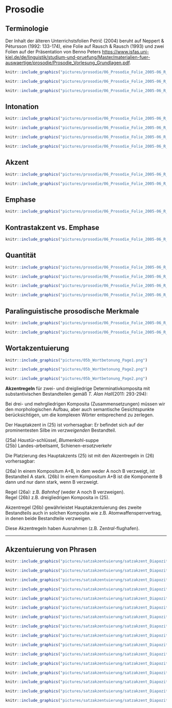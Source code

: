 # Prosodie {#sec-prosodie}

## Terminologie

Der Inhalt der älteren Unterrichstsfolien Petrič (2004) beruht auf Neppert & Pétursson (1992: 133-174), eine Folie auf Rausch & Rausch (1993) und zwei Folien auf der Präsentation von Benno Peters <https://www.isfas.uni-kiel.de/de/linguistik/studium-und-pruefung/Master/materialien-fuer-auswaertige/prosodie/Prosodie_Vorlesung_Grundlagen.pdf>. 

```r
knitr::include_graphics("pictures/prosodie/06_Prosodie_Folie_2005-06_R_Page1.png")
```

```r
knitr::include_graphics("pictures/prosodie/06_Prosodie_Folie_2005-06_R_Page2.png")
```

```r
knitr::include_graphics("pictures/prosodie/06_Prosodie_Folie_2005-06_R_Page3.png")
```

## Intonation

```r
knitr::include_graphics("pictures/prosodie/06_Prosodie_Folie_2005-06_R_Page4.png")
```

```r
knitr::include_graphics("pictures/prosodie/06_Prosodie_Folie_2005-06_R_Page5.png")
```

```r
knitr::include_graphics("pictures/prosodie/06_Prosodie_Folie_2005-06_R_Page6.png")
```

```r
knitr::include_graphics("pictures/prosodie/06_Prosodie_Folie_2005-06_R_Page7.png")
```

## Akzent

```r
knitr::include_graphics("pictures/prosodie/06_Prosodie_Folie_2005-06_R_Page8.png")
```

```r
knitr::include_graphics("pictures/prosodie/06_Prosodie_Folie_2005-06_R_Page9.png")
```

## Emphase

```r
knitr::include_graphics("pictures/prosodie/06_Prosodie_Folie_2005-06_R_Page10.png")
```

## Kontrastakzent vs. Emphase

```r
knitr::include_graphics("pictures/prosodie/06_Prosodie_Folie_2005-06_R_Page11.png")
```

## Quantität

```r
knitr::include_graphics("pictures/prosodie/06_Prosodie_Folie_2005-06_R_Page12.png")
```

```r
knitr::include_graphics("pictures/prosodie/06_Prosodie_Folie_2005-06_R_Page13.png")
```

```r
knitr::include_graphics("pictures/prosodie/06_Prosodie_Folie_2005-06_R_Page14.png")
```

```r
knitr::include_graphics("pictures/prosodie/06_Prosodie_Folie_2005-06_R_Page15.png")
```

## Paralinguistische prosodische Merkmale

```r
knitr::include_graphics("pictures/prosodie/06_Prosodie_Folie_2005-06_R_Page16.png")
```

```r
knitr::include_graphics("pictures/prosodie/06_Prosodie_Folie_2005-06_R_Page17.png")
```


## Wortakzentuierung

```r
knitr::include_graphics("pictures/05b_Wortbetonung_Page1.png")
```

```r
knitr::include_graphics("pictures/05b_Wortbetonung_Page2.png")
```

```r
knitr::include_graphics("pictures/05b_Wortbetonung_Page2.png")
```


**Akzentregeln** für zwei- und dreigliedrige Determinativkomposita mit substantivischen Bestandteilen gemäß *T. Alan Hall*(2011: 293-294):   

Bei drei- und mehrgliedrigen Komposita (Zusammensetzungen) müssen wir den morphologischen Aufbau, aber auch semantische Gesichtspunkte berücksichtigen, um die komplexen Wörter entsprechend zu zerlegen. 

Der Hauptakzent in (25) ist vorhersagbar: Er befindet sich auf der prominentesten Silbe im *verzweigenden* Bestandteil.   

(25a) *Haus*tür-schlüssel, *Blu*menkohl-suppe   
(25b) Landes-*ar*beitsamt, Schienen-er*satz*verkehr   

Die Platzierung des Hauptakzents (25) ist mit den Akzentregeln in (26) vorhersagbar:   

(26a) In einem Kompositum A+B, in dem weder A noch B verzweigt, ist
Bestandteil A stark.
(26b) In einem Kompositum A+B ist die Komponente B dann und nur dann
stark, wenn B verzweigt.

Regel (26a):  z.B. *Bahnhof* (weder A noch B verzweigen).    
Regel (26b) z.B. dreigliedrigen Komposita in (25). 

Akzentregel (26b) gewährleistet Hauptakzentuierung des zweite Bestandteils auch in solchen Komposita wie z.B. Atomwaffensperrvertrag, in denen beide Bestandteile verzweigen.   

Diese Akzentregeln haben Ausnahmen (z.B. Zen*tral*-flughafen).   

----

## Akzentuierung von Phrasen

```r
knitr::include_graphics("pictures/satzakzentuierung/satzakzent_Diapozitiv1.PNG")
```
```r
knitr::include_graphics("pictures/satzakzentuierung/satzakzent_Diapozitiv2.PNG")
```

```r
knitr::include_graphics("pictures/satzakzentuierung/satzakzent_Diapozitiv3.PNG")
```

```r
knitr::include_graphics("pictures/satzakzentuierung/satzakzent_Diapozitiv4.PNG")
```

```r
knitr::include_graphics("pictures/satzakzentuierung/satzakzent_Diapozitiv5.PNG")
```

```r
knitr::include_graphics("pictures/satzakzentuierung/satzakzent_Diapozitiv6.PNG")
```

```r
knitr::include_graphics("pictures/satzakzentuierung/satzakzent_Diapozitiv7.PNG")
```

```r
knitr::include_graphics("pictures/satzakzentuierung/satzakzent_Diapozitiv8.PNG")
```

```r
knitr::include_graphics("pictures/satzakzentuierung/satzakzent_Diapozitiv9.PNG")
```

```r
knitr::include_graphics("pictures/satzakzentuierung/satzakzent_Diapozitiv10.PNG")
```

```r
knitr::include_graphics("pictures/satzakzentuierung/satzakzent_Diapozitiv11.PNG")
```

```r
knitr::include_graphics("pictures/satzakzentuierung/satzakzent_Diapozitiv12.PNG")
```

```r
knitr::include_graphics("pictures/satzakzentuierung/satzakzent_Diapozitiv13.PNG")
```

```r
knitr::include_graphics("pictures/satzakzentuierung/satzakzent_Diapozitiv14.PNG")
```

```r
knitr::include_graphics("pictures/satzakzentuierung/satzakzent_Diapozitiv15.PNG")
```

```r
knitr::include_graphics("pictures/satzakzentuierung/satzakzent_Diapozitiv16.PNG")
```

